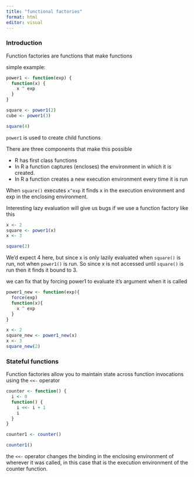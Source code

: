 ```yaml
---
title: "functional factories"
format: html
editor: visual
---
```


### Introduction

Function factories are functions that make functions

simple example:

```r
power1 <- function(exp) {
  function(x) {
    x ^ exp
  }
}

square <- power1(2)
cube <- power1(3)

square(4)
```

`power1` is used to create child functions

There are three components that make this possible

- R has first class functions
- In R a function captures (encloses) the environment in which it is created.
- In R a function creates a new execution environment every time it is run

When `square()` executes `x^exp` it finds x in the execution environment and exp in the enclosing environment.

Interesting lazy evaluation will give us bugs if we use a function factory like this

```r
x <- 2
square <- power1(x)
x <- 3

square(2)
```

We'd expect 4 here, but since x is only lazily evaluated when `square()` is run, not when `power1()` is run. So since x is not accessed until `square()` is run then it finds it bound to 3.

we can fix that by forcing power1 to evaluate it's argument when it is called

```r
power1_new <- function(exp){
  force(exp)
  function(x){
    x ^ exp
  }
}

x <- 2
square_new <- power1_new(x)
x <- 3
square_new(2)
```


### Stateful functions

Function factories allow you to maintain state across function invocations using the `<<-` operator

```r
counter <- function() {
  i <- 0
  function() {
    i <<- i + 1
    i
  }
}

counter1 <- counter()

counter1()
```

the `<<-` operator changes the binding in the enclosing environment of wherever it was called, in this case that is the execution environment of the counter function.

